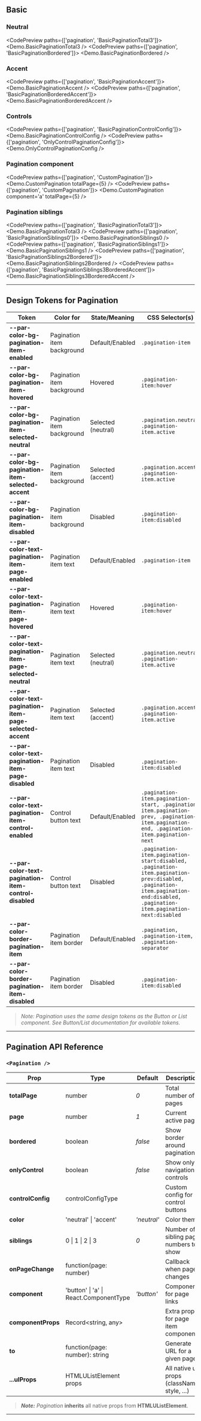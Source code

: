 
<TableOfContents />

## Basic

### Neutral

<CodePreview paths={['pagination', 'BasicPaginationTotal3']}>
  <Demo.BasicPaginationTotal3 />
</CodePreview>
<CodePreview paths={['pagination', 'BasicPaginationBordered']}>
  <Demo.BasicPaginationBordered />
</CodePreview>

### Accent

<CodePreview paths={['pagination', 'BasicPaginationAccent']}>
  <Demo.BasicPaginationAccent />
</CodePreview>
<CodePreview paths={['pagination', 'BasicPaginationBorderedAccent']}>
  <Demo.BasicPaginationBorderedAccent />
</CodePreview>

### Controls

<CodePreview paths={['pagination', 'BasicPaginationControlConfig']}>
  <Demo.BasicPaginationControlConfig />
</CodePreview>
<CodePreview paths={['pagination', 'OnlyControlPaginationConfig']}>
  <Demo.OnlyControlPaginationConfig />
</CodePreview>

### Pagination component

<CodePreview paths={['pagination', 'CustomPagination']}>
  <Demo.CustomPagination totalPage={5} />
</CodePreview>
<CodePreview paths={['pagination', 'CustomPagination']}>
  <Demo.CustomPagination component='a' totalPage={5} />
</CodePreview>

### Pagination siblings

<CodePreview paths={['pagination', 'BasicPaginationTotal3']}>
  <Demo.BasicPaginationTotal3 />
</CodePreview>
<CodePreview paths={['pagination', 'BasicPaginationSiblings0']}>
  <Demo.BasicPaginationSiblings0 />
</CodePreview>
<CodePreview paths={['pagination', 'BasicPaginationSiblings1']}>
  <Demo.BasicPaginationSiblings1 />
</CodePreview>
<CodePreview paths={['pagination', 'BasicPaginationSiblings2Bordered']}>
  <Demo.BasicPaginationSiblings2Bordered />
</CodePreview>
<CodePreview paths={['pagination', 'BasicPaginationSiblings3BorderedAccent']}>
  <Demo.BasicPaginationSiblings3BorderedAccent />
</CodePreview>

---

## Design Tokens for Pagination

| **Token**                                                  | **Color for**              | **State/Meaning**  | **CSS Selector(s)**                                                                                                                                                          |
| ---------------------------------------------------------- | -------------------------- | ------------------ | ---------------------------------------------------------------------------------------------------------------------------------------------------------------------------- |
| **--par-color-bg-pagination-item-enabled**                 | Pagination item background | Default/Enabled    | `.pagination-item`                                                                                                                                                           |
| **--par-color-bg-pagination-item-hovered**                 | Pagination item background | Hovered            | `.pagination-item:hover`                                                                                                                                                     |
| **--par-color-bg-pagination-item-selected-neutral**        | Pagination item background | Selected (neutral) | `.pagination.neutral .pagination-item.active`                                                                                                                                |
| **--par-color-bg-pagination-item-selected-accent**         | Pagination item background | Selected (accent)  | `.pagination.accent .pagination-item.active`                                                                                                                                 |
| **--par-color-bg-pagination-item-disabled**                | Pagination item background | Disabled           | `.pagination-item:disabled`                                                                                                                                                  |
| **--par-color-text-pagination-item-page-enabled**          | Pagination item text       | Default/Enabled    | `.pagination-item`                                                                                                                                                           |
| **--par-color-text-pagination-item-page-hovered**          | Pagination item text       | Hovered            | `.pagination-item:hover`                                                                                                                                                     |
| **--par-color-text-pagination-item-page-selected-neutral** | Pagination item text       | Selected (neutral) | `.pagination.neutral .pagination-item.active`                                                                                                                                |
| **--par-color-text-pagination-item-page-selected-accent**  | Pagination item text       | Selected (accent)  | `.pagination.accent .pagination-item.active`                                                                                                                                 |
| **--par-color-text-pagination-item-page-disabled**         | Pagination item text       | Disabled           | `.pagination-item:disabled`                                                                                                                                                  |
| **--par-color-text-pagination-item-control-enabled**       | Control button text        | Default/Enabled    | `.pagination-item.pagination-start, .pagination-item.pagination-prev, .pagination-item.pagination-end, .pagination-item.pagination-next`                                     |
| **--par-color-text-pagination-item-control-disabled**      | Control button text        | Disabled           | `.pagination-item.pagination-start:disabled, .pagination-item.pagination-prev:disabled, .pagination-item.pagination-end:disabled, .pagination-item.pagination-next:disabled` |
| **--par-color-border-pagination-item**                     | Pagination item border     | Default/Enabled    | `.pagination, .pagination-item, .pagination-separator`                                                                                                                       |
| **--par-color-border-pagination-item-disabled**            | Pagination item border     | Disabled           | `.pagination-item:disabled`                                                                                                                                                  |

> _Note: Pagination uses the same design tokens as the Button or List component. See Button/List documentation for available tokens._

---

## Pagination API Reference

### `<Pagination />`

| **Prop**           | **Type**                               | **Default** | **Description**                             |
| ------------------ | -------------------------------------- | ----------- | ------------------------------------------- |
| **totalPage**      | number                                 | _0_         | Total number of pages                       |
| **page**           | number                                 | _1_         | Current active page                         |
| **bordered**       | boolean                                | _false_     | Show border around pagination               |
| **onlyControl**    | boolean                                | _false_     | Show only navigation controls               |
| **controlConfig**  | controlConfigType                      |             | Custom config for control buttons           |
| **color**          | 'neutral' \| 'accent'                  | _'neutral'_ | Color theme                                 |
| **siblings**       | 0 \| 1 \| 2 \| 3                       | _0_         | Number of sibling page numbers to show      |
| **onPageChange**   | function(page: number)                 |             | Callback when page changes                  |
| **component**      | 'button' \| 'a' \| React.ComponentType | _'button'_  | Component for page links                    |
| **componentProps** | Record&lt;string, any&gt;              |             | Extra props for page item component         |
| **to**             | function(page: number): string         |             | Generate URL for a given page               |
| **...ulProps**     | HTMLUListElement props                 |             | All native ul props (className, style, ...) |

> **_Note:_** _Pagination_ **inherits** all native props from **HTMLUListElement**.

---
